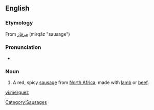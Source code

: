 ==English==
{{wikipedia}}

===Etymology===
From {{Ar.}} [[مرقاز]] (mirqāz "sausage")

===Pronunciation===
* {{IPA|/merˈgez/}}

===Noun===
{{en-noun|-}}

# A red, spicy [[sausage]] from [[North Africa]], made with [[lamb]] or [[beef]].

[[Category:Sausages]]

[[vi:merguez]]